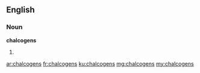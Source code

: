 ==English==

===Noun===
'''chalcogens'''

# {{plural of|chalcogen}}

[[ar:chalcogens]]
[[fr:chalcogens]]
[[ku:chalcogens]]
[[mg:chalcogens]]
[[my:chalcogens]]